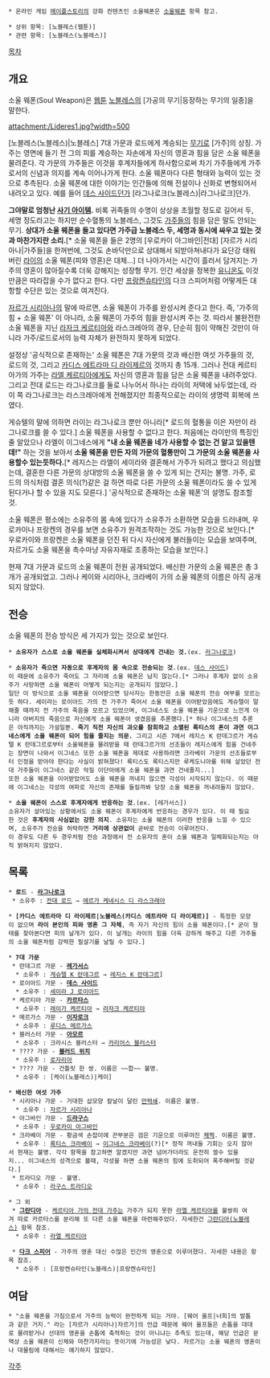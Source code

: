  * 온라인 게임 [[메이플스토리]]의 강화 컨텐츠인 소울웨폰은 [[소울웨폰]] 항목 참고.

 * 상위 항목: [노블레스(웹툰)]
 * 관련 항목: [노블레스(노블레스)]

[[목차]]

== 개요 ==
소울 웨폰(Soul Weapon)은 [[웹툰]] [[노블레스(웹툰)|노블레스]]의 [가공의 무기|등장하는 무기의 일종]을 말한다.

attachment:/Lideres1.jpg?width=500

[노블레스(노블레스)|노블레스] 7대 가문과 로드에게 계승되는 [[무기]]로 [가주]의 상징. 가주는 영면에 들기 전 그의 피를 계승하는 자손에게 자신의 영혼과 힘을 담은 소울 웨폰을 물려준다. 각 가문의 가주들은 이것을 후계자들에게 하사함으로써  차기 가주들에게 가주로서의 신념과 의지를 계속 이어나가게 한다. 소울 웨폰마다 다른 형태와 능력이 있는 것으로 추측된다. 소울 웨폰에 대한 이야기는 인간들에 의해 전설이나 신화로 변형되어서 내려오고 있다. 예를 들어 [[데스 사이드]]던가 [라그나로크(노블레스)|라그나로크]던가.

'''그야말로 엄청난 [[사기 아이템]].''' 비록 귀족들의 수명이 상상을 초월할 정도로 길어서 두, 세명 정도라고는 하지만 순수혈통의 노블레스, 그것도 [[가주]]들의 힘을 담은 말도 안되는 무기. '''상대가 소울 웨폰을 들고 있다면 가주급 노블레스 두, 세명과 동시에 싸우고 있는 것과 마찬가지란 소리.'''[* 소울 웨폰을 들은 2명의 [우로카이 아그바인|전대] [자르가 시리아나|가주들]을 한꺼번에, 그것도 손바닥만으로 상대해서 되받아쳐내다가 요단강 태워버린 [[카디스 에트라마 디 라이제르|라이]]의 소울 웨폰(피와 영혼)은 대체...] 더 나아가서는 시간이 흘러서 담겨지는 가주의 영혼이 많아질수록 더욱 강해지는 성장형 무기. 인간 세상을 정복한 [[유니온(노블레스)|유니온]]도 이것만큼은 따라잡을 수가 없다고 한다. 다만 [[프랑켄슈타인(노블레스)|프랑켄슈타인]]의 다크 스피어처럼 어떻게든 대항할 수단은 있는 것으로 여겨진다. 

[[자르가 시리아나]]의 말에 따르면, 소울 웨폰이 가주를 완성시켜 준다고 한다. 즉, '가주의 힘 + 소울 웨폰' 이 아니라, 소울 웨폰이 가주의 힘을 완성시켜 주는 것. 따라서 불완전한 소울 웨폰을 지닌 [[라자크 케르티아]]와 라스크레아의 경우, 단순히 힘이 약해진 것만이 아니라 가주/로드로서의 능력 자체가 완전하지 못하게 되었다. 

설정상 '공식적으로 존재하는' 소울 웨폰은 7대 가문의 것과 배신한 여섯 가주들의 것, 로드의 것, 그리고 [[카디스 에트라마 디 라이제르]]의 것까지 총 15개. 그러나 전대 케르티아가의 가주는 [[라엘 케르티아]]에게도 자신의 영혼과 힘을 담은 소울 웨폰을 내려주었다. 그리고 전대 로드는 라그나로크를 둘로 나누어서 하나는 라이의 저택에 놔두었는데, 라이 쪽 라그나로크는 라스크레아에게 전해졌지만 최종적으로는 라이의 생명력 회복에 쓰였다.

게슈텔의 말에 의하면 라이는 라그나로크 뿐만 아니라[* 로드의 혈통을 이은 자만이 라그나로크를 쓸 수 있다.] 소울 웨폰을 사용할 수 없다고 한다. 처음에는 라이만의 특징인 줄 알았으나 라엘이 이그네스에게 '''"내 소울 웨폰을 네가 사용할 수 없는 건 알고 있을텐데!"''' 하는 것을 보아서 ''' 소울 웨폰을 만든 자의 가문의 혈통만이 그 가문의 소울 웨폰을 사용할수 있는듯하다.'''[* 레지스는 라엘이 세이라와 결혼해서 가주가 되려고 했다고 의심했는데, 결혼한 다른 가문의 상대방의 소울 웨폰을 쓸 수 있게 되는 건지는 불명. 가주, 로드의 의식처럼 결혼 의식(?)같은 걸 하면 따로 다른 가문의 소울 웨폰이라도 쓸 수 있게 된다거나 할 수 있을 지도 모른다.] '공식적으로 존재하는 소울 웨폰'의 설명도 참조할 것.

소울 웨폰은 평소에는 소유주의 몸 속에 있다가 소유주가 소환하면 모습을 드러내며, 우로카이나 프랑켄의 경우를 보면 소유주가 원격조작하는 것도 가능한 것으로 보인다.[* 우로카이와 프랑켄은 소울 웨폰을 던진 뒤 다시 자신에게 불러들이는 모습을 보여주며, 자르가도 소울 웨폰을 촉수마냥 자유자재로 조종하는 모습을 보인다.]

현재 7대 가문과 로드의 소울 웨폰이 전원 공개되었다. 배신한 가문의 소울 웨폰은 총 3개가 공개되었고. 그러나 케이와 시리아나, 크라베이 가의 소울 웨폰의 이름은 아직 공개되지 않았다.

== 전승 ==
소울 웨폰의 전승 방식은 세 가지가 있는 것으로 보인다.

 * '''소유자가 스스로 소울 웨폰을 실체화시켜서 상대에게 건내는 것.'''(ex. [[라그나로크(노블레스)|라그나로크]])

 * '''소유자가 죽으면 자동으로 후계자의 몸 속으로 전송되는 것'''.(ex. [[데스 사이드]])
 이 때문에 소유주가 죽어도 그 자리에 소울 웨폰은 남지 않는다.[* 그러나 후계자 없이 소유주가 사망하면 소울 웨폰이 어떻게 되는지는 공개되지 않았다.]
 일단 이 방식으로 소울 웨폰을 이어받으면 당사자는 한동안은 소울 웨폰의 전승 여부를 모르는듯 하다. 세이라는 로이아드 가의 전 가주가 죽어서 소울 웨폰을 이어받았음에도 게슈텔이 말해줄 때까지 전 가주의 죽음을 모르고 있었으며, 이그네스도 소울 웨폰을 기운으로 느낀게 아니라 아버지의 죽음으로 자신에게 소울 웨폰이 생겼음을 추론했다.[* 허나 이그네스의 추론은 아직까지는 가설일뿐. '''죽기 직전 자신의 과오를 참회하고 소멸된 록티스의 혼이 과연 이그네스에게 소울 웨폰이 되어 힘을 줄지는 의문.''' 그리고 시즌 7에서 레지스 K 란데그르가 게슈텔 K 란데그르로부터 소울웨폰을 물려받을 때 란데그르가의 선조들이 레지스에게 힘을 건네주는 장면이 나와서 이그네스 또한 소울 웨폰을 제대로 사용하려면 크라베이 가문의 선조들로부터 인정을 받아야 한다는 사실이 밝혀졌다! 록티스도 록티스지만 루케도니아를 위해 살았던 전대 가주들이 이그네스 같은 악질 이단아에게 소울 웨폰을 과연 건네줄지...]
 또한 소울 웨폰을 이어받았어도 소울 웨폰을 꺼내지 않으면 각성이 시작되지 않는다. 이 때문에 이그네스는 각성의 여파로 자신의 존재를 들킬까봐 당장 소울 웨폰을 꺼내려들지 않았다.

 * '''소울 웨폰이 스스로 후계자에게 반응하는 것'''.(ex. [레가서스])
 소유자가 살아있는 상황에서도 소울 웨폰이 후계자에게 반응하는 경우가 있다. 이 때 필요한 것은 '''후계자의 사심없는 강한 의지'''. 소유자는 소울 웨폰의 이러한 반응을 느낄 수 있으며, 소유주가 전승을 허락하면 '''거리에 상관없이''' 곧바로 전승이 이루어진다.
 이 경우도 다른 두 경우처럼 전승 과정에서 전 소유자의 혼이 소울 웨폰과 일체화되는지는 아직 밝혀지지 않았다.

== 목록 ==
 * '''로드''' - '''[[라그나로크(노블레스)|라그나로크]]'''
  * 소유주 : [[전대 로드]] → [[에르가 케네시스 디 라스크레아]]

 * '''[카디스 에트라마 디 라이제르|노블레스(카디스 에트라마 디 라이제르)]''' - 특정한 모양이 없으며 '''라이 본인의 피와 영혼 그 자체''', 즉 자기 자신의 힘이 소울 웨폰이다.[* 굳이 형태를 찾아본다면 피의 날개가 있다. 이 날개는 라이의 힘을 더욱 강하게 해주고 다른 가주들의 소울 웨폰처럼 강력한 필살기를 날릴 수 있다.]

 * '''7대 가문'''
  * 란데그르 가문 - '''[[레가서스]]'''
   * 소유주 : [[게슈텔 K 란데그르]] → [[레지스 K 란데그르]]]
  * 로이아드 가문 - '''[[데스 사이드]]'''
   * 소유주 : [[세이라 J 로이아드]]
  * 케르티아 가문 - '''[[카르타스]]'''
   * 소유주 : [[레이가 케르티아]] → [[라자크 케르티아]]
  * 메르가스 가문 - '''[[루디스 메르가스#s-3|이자로크]]'''
   * 소유주 : [[루디스 메르가스]]
  * 블러스터 가문 - '''[[카리어스 블러스터#s-3|아모르]]'''
   * 소유주 : 크라시스 블러스터 → [[카리어스 블러스터]]
  * ???? 가문 - '''[[로자리아#s-2.1|블러드 위치]]'''
   * 소유주 : [[로자리아]]
  * ???? 가문 - 건틀릿 한 쌍. 이름은 ~~합~~ 불명.
   * 소유주 : [케이(노블레스)|케이]

 * '''배신한 여섯 가주'''
  * 시리아나 가문 - 거대한 삽모양 칼날이 달린 [[만력쇄]]. 이름은 불명.
   * 소유주 : [[자르가 시리아나]]
  * 아그바인 가문 - '''[[우로카이 아그바인#s-3|드라구스]]'''
   * 소유주 : [[우로카이 아그바인]]
  * 크라베이 가문 - 황금색 손잡이에 끈부분은 검은 기운으로 이루어진 [[채찍]]. 이름은 불명.
   * 소유주 : [[록티스 크라베이]] → [[이그네스 크라베이]](?)[* 정작 꺼내들 기회는 오지 않아서 현재는 불명. 각각 항목을 참고하면 알겠지만 과연 넘어가더라도 온전히 쓸수 있을지... 이그네스의 성격으로 볼때, 각성을 하면 소울 웨폰의 힘에 도취되어 폭주해버릴 것같다.]
  * 트라디오 가문 - 불명.
   * 소유주 : [[라구스 트라디오]]

 * 그 외
  * '''[[그란디아(노블레스)|그란디아]]''' - [[레이가 케르티아|케르티아 가의 전대 가주]]는 가주가 되지 못한 [[라엘 케르티아]]를 불쌍히 여겨 따로 카르타스를 분리해 또 다른 소울 웨폰을 마련해주었다. 자세한건 [[그란디아(노블레스)]] 항목 참조.
   * 소유주 : [[라엘 케르티아]]

  * '''[[다크 스피어]]''' - 가주의 영혼 대신 수많은 인간의 영혼으로 이루어졌다. 자세한 내용은 항목 참조.
   * 소유주 : [프랑켄슈타인(노블레스)|프랑켄슈타인]
== 여담 ==
 * "소울 웨폰을 가짐으로서 가주의 능력이 완전하게 되는 거야. [웨어 울프|너희]의 발톱과 같은 거지." 라는 [자르가 시리아나|자르가]의 언급 때문에 웨어 울프들은 손톱을 대대로 물려받거나 선대의 영혼을 손톱에 축적하는 것이 아니냐는 추측도 있는데, 해당 언급은 문맥상 소울 웨폰이 신체와 마찬가지라는 뜻이기에 가능성은 낮다. 자르가는 소울 웨폰의 영혼이나 대물림에 대해서는 얘기하지 않았다.


[[각주]]
